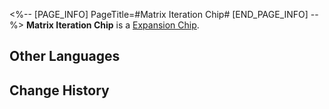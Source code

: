 <%-- [PAGE_INFO]
PageTitle=#Matrix Iteration Chip#
[END_PAGE_INFO] --%>
{{Item Infobox
|id          = 250218
|image       = Item Matrix Iteration Chip.png
|type        = Expansion Chip
|invCategory = 
|rarity      = 3
|effect      = 
|description = After using their Ultimate, the wearer restores a massive amount of HP.
}}
{{Description|A game item in Aetherium Wars. Aether Spirits will gain a special enhanced ability after equipping it.}}
'''Matrix Iteration Chip''' is a [[Expansion Chip]].

==Other Languages==
{{Other Languages
|en   = Matrix Iteration Chip
|zhs  = 矩阵迭代芯片
|zht  = 矩陣更新晶片
|ja   = チップ「マトリックスイテレーション」
|ko   = 행렬 반복 칩
|es   = Chip de iteración de matriz
|fr   = Puce de matrice d'itération
|ru   = Чип итерации матрицы
|th   = ชิปวนซ้ำเมทริกซ์
|vi   = Chip Thay Thế Ma Trận
|de   = Chip: Matrixiteration
|id   = Matrix Iteration Chip
|pt   = Chip de Iteração de Matriz
}}

==Change History==
{{Change History|1.4}}